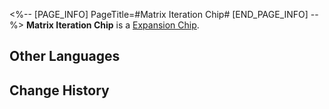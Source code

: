 <%-- [PAGE_INFO]
PageTitle=#Matrix Iteration Chip#
[END_PAGE_INFO] --%>
{{Item Infobox
|id          = 250218
|image       = Item Matrix Iteration Chip.png
|type        = Expansion Chip
|invCategory = 
|rarity      = 3
|effect      = 
|description = After using their Ultimate, the wearer restores a massive amount of HP.
}}
{{Description|A game item in Aetherium Wars. Aether Spirits will gain a special enhanced ability after equipping it.}}
'''Matrix Iteration Chip''' is a [[Expansion Chip]].

==Other Languages==
{{Other Languages
|en   = Matrix Iteration Chip
|zhs  = 矩阵迭代芯片
|zht  = 矩陣更新晶片
|ja   = チップ「マトリックスイテレーション」
|ko   = 행렬 반복 칩
|es   = Chip de iteración de matriz
|fr   = Puce de matrice d'itération
|ru   = Чип итерации матрицы
|th   = ชิปวนซ้ำเมทริกซ์
|vi   = Chip Thay Thế Ma Trận
|de   = Chip: Matrixiteration
|id   = Matrix Iteration Chip
|pt   = Chip de Iteração de Matriz
}}

==Change History==
{{Change History|1.4}}